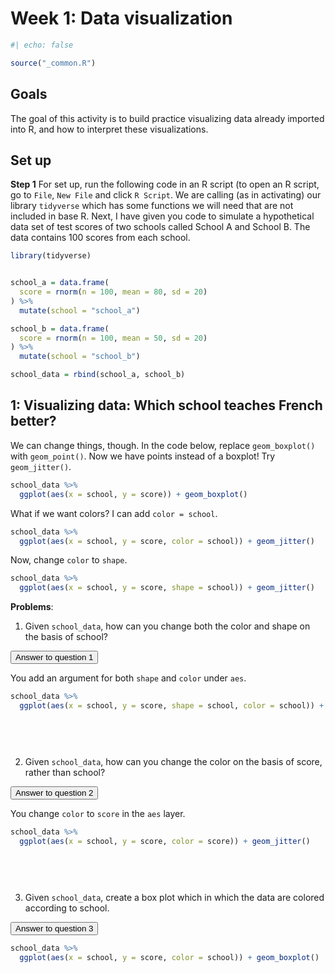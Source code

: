 # Week 1: Data visualization {#sec-data-visualization}

```r
#| echo: false

source("_common.R")
```

## Goals

The goal of this activity is to build practice visualizing data already imported into R, and how to interpret these visualizations. 

## Set up 

**Step 1** For set up, run the following code in an R script (to open an R script, go to `File`, `New File` and click `R Script`. We are calling (as in activating) our library `tidyverse` which has some functions we will need that are not included in base R. Next, I have given you code to simulate a hypothetical data set of test scores of two schools called School A and School B. The data contains 100 scores from each school.  

```r
library(tidyverse)


school_a = data.frame(
  score = rnorm(n = 100, mean = 80, sd = 20)
) %>% 
  mutate(school = "school_a")

school_b = data.frame(
  score = rnorm(n = 100, mean = 50, sd = 20)
) %>% 
  mutate(school = "school_b")

school_data = rbind(school_a, school_b)

```

## 1: Visualizing data: Which school teaches French better?

We can change things, though. In the code below, replace `geom_boxplot()` with `geom_point()`. Now we have points instead of a boxplot! Try `geom_jitter()`.

```r
school_data %>% 
  ggplot(aes(x = school, y = score)) + geom_boxplot()
```

What if we want colors? I can add `color = school`. 

```r
school_data %>% 
  ggplot(aes(x = school, y = score, color = school)) + geom_jitter()
```

Now, change `color` to `shape`.

```r
school_data %>% 
  ggplot(aes(x = school, y = score, shape = school)) + geom_jitter()
```


**Problems**:

1. Given `school_data`, how can you change both the color and shape on the basis of school? 

<p>
  <button class="btn btn-primary" type="button" data-bs-toggle="collapse" data-bs-target="#collapseWidthExample" aria-expanded="false" aria-controls="collapseWidthExample">
    Answer to question 1
  </button>
</p>
<div style="min-height: 120px;">
  <div class="collapse collapse-horizontal" id="collapseWidthExample">
  
You add an argument for both `shape` and `color` under `aes`.  
```r
school_data %>% 
  ggplot(aes(x = school, y = score, shape = school, color = school)) + geom_jitter()
```

  </div>
</div>

2. Given `school_data`, how can you change the color on the basis of score, rather than school?

<p>
  <button class="btn btn-primary" type="button" data-bs-toggle="collapse" data-bs-target="#collapseWidthExample2" aria-expanded="false" aria-controls="collapseWidthExample2">
    Answer to question 2
  </button>
</p>
<div style="min-height: 120px;">
  <div class="collapse collapse-horizontal" id="collapseWidthExample2">
  
You change `color` to `score` in the `aes` layer. 
```r
school_data %>% 
  ggplot(aes(x = school, y = score, color = score)) + geom_jitter()
```

  </div>
</div>

3. Given `school_data`, create a box plot which in which the data are colored according to school.  

<p>
  <button class="btn btn-primary" type="button" data-bs-toggle="collapse" data-bs-target="#collapseWidthExample3" aria-expanded="false" aria-controls="collapseWidthExample3">
    Answer to question 3
  </button>
</p>
<div style="min-height: 120px;">
  <div class="collapse collapse-horizontal" id="collapseWidthExample3">
  
```r
school_data %>% 
  ggplot(aes(x = school, y = score, color = school)) + geom_boxplot()
```

  </div>
</div>

